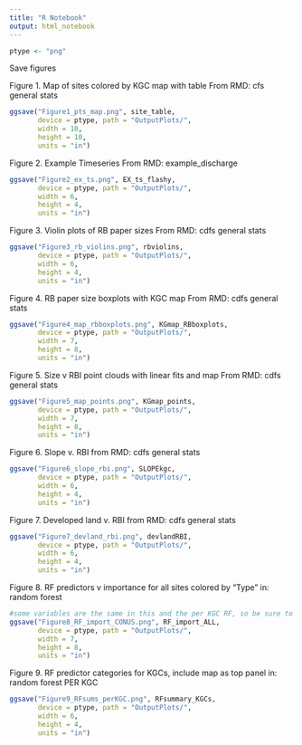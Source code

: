 ```yaml
---
title: "R Notebook"
output: html_notebook
---
```

```r
ptype <- "png"
```

Save figures

Figure 1. Map of sites colored by KGC map with table
From RMD: cfs general stats
```r
ggsave("Figure1_pts_map.png", site_table, 
       device = ptype, path = "OutputPlots/",
       width = 10,
       height = 10,
       units = "in")
```

Figure 2. Example Timeseries
From RMD: example_discharge
```r
ggsave("Figure2_ex_ts.png", EX_ts_flashy, 
       device = ptype, path = "OutputPlots/",
       width = 6,
       height = 4,
       units = "in")
```

Figure 3. Violin plots of RB paper sizes
From RMD: cdfs general stats
```r
ggsave("Figure3_rb_violins.png", rbviolins, 
       device = ptype, path = "OutputPlots/",
       width = 6,
       height = 4,
       units = "in")
```

Figure 4. RB paper size boxplots with KGC map
From RMD: cdfs general stats
```r
ggsave("Figure4_map_rbboxplots.png", KGmap_RBboxplots, 
       device = ptype, path = "OutputPlots/",
       width = 7,
       height = 8,
       units = "in")
```

Figure 5. Size v RBI point clouds with linear fits and map
From RMD: cdfs general stats
```r
ggsave("Figure5_map_points.png", KGmap_points, 
       device = ptype, path = "OutputPlots/",
       width = 7,
       height = 8,
       units = "in")
```

Figure 6. Slope v. RBI
from RMD: cdfs general stats
```r
ggsave("Figure6_slope_rbi.png", SLOPEkgc, 
       device = ptype, path = "OutputPlots/",
       width = 6,
       height = 4,
       units = "in")
```

Figure 7. Developed land v. RBI
from RMD: cdfs general stats
```r
ggsave("Figure7_devland_rbi.png", devlandRBI, 
       device = ptype, path = "OutputPlots/",
       width = 6,
       height = 4,
       units = "in")
```

Figure 8. RF predictors v importance for all sites colored by "Type"
in: random forest
```r
#some variables are the same in this and the per KGC RF, so be sure to re-run
ggsave("Figure8_RF_import_CONUS.png", RF_import_ALL, 
       device = ptype, path = "OutputPlots/",
       width = 7,
       height = 8,
       units = "in")
```

Figure 9. RF predictor categories for KGCs, include map as top panel
in: random forest PER KGC
```r
ggsave("Figure9_RFsums_perKGC.png", RFsummary_KGCs, 
       device = ptype, path = "OutputPlots/",
       width = 6,
       height = 4,
       units = "in")
```